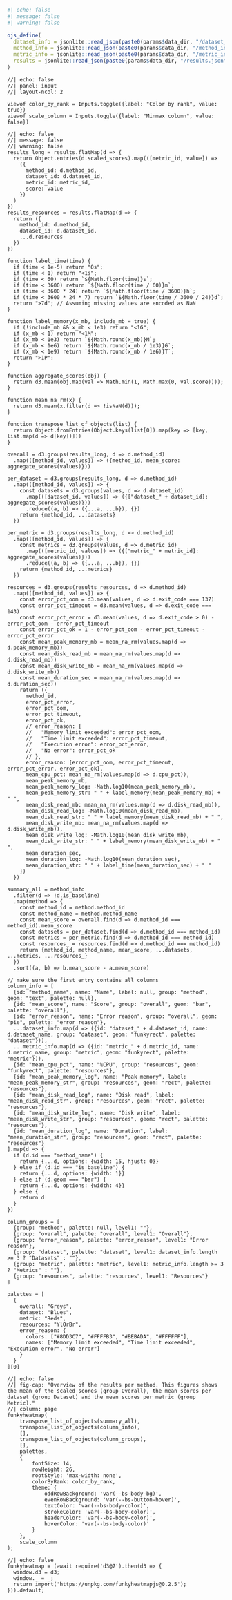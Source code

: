 
```r
#| echo: false
#| message: false
#| warning: false

ojs_define(
  dataset_info = jsonlite::read_json(paste0(params$data_dir, "/dataset_info.json"), simplifyVector = FALSE),
  method_info = jsonlite::read_json(paste0(params$data_dir, "/method_info.json"), simplifyVector = FALSE),
  metric_info = jsonlite::read_json(paste0(params$data_dir, "/metric_info.json"), simplifyVector = FALSE),
  results = jsonlite::read_json(paste0(params$data_dir, "/results.json"), simplifyVector = FALSE)
)
```

```ojs
//| echo: false
//| panel: input
//| layout-ncol: 2

viewof color_by_rank = Inputs.toggle({label: "Color by rank", value: true})
viewof scale_column = Inputs.toggle({label: "Minmax column", value: false})
```

```ojs
//| echo: false
//| message: false
//| warning: false
results_long = results.flatMap(d => {
  return Object.entries(d.scaled_scores).map(([metric_id, value]) =>
    ({
      method_id: d.method_id,
      dataset_id: d.dataset_id,
      metric_id: metric_id,
      score: value
    })
  )
})
results_resources = results.flatMap(d => {
  return ({
    method_id: d.method_id,
    dataset_id: d.dataset_id,
    ...d.resources
  })
})

function label_time(time) {
  if (time < 1e-5) return "0s";
  if (time < 1) return "<1s";
  if (time < 60) return `${Math.floor(time)}s`;
  if (time < 3600) return `${Math.floor(time / 60)}m`;
  if (time < 3600 * 24) return `${Math.floor(time / 3600)}h`;
  if (time < 3600 * 24 * 7) return `${Math.floor(time / 3600 / 24)}d`;
  return ">7d"; // Assuming missing values are encoded as NaN
}

function label_memory(x_mb, include_mb = true) {
  if (!include_mb && x_mb < 1e3) return "<1G";
  if (x_mb < 1) return "<1M";
  if (x_mb < 1e3) return `${Math.round(x_mb)}M`;
  if (x_mb < 1e6) return `${Math.round(x_mb / 1e3)}G`;
  if (x_mb < 1e9) return `${Math.round(x_mb / 1e6)}T`;
  return ">1P";
}

function aggregate_scores(obj) {
  return d3.mean(obj.map(val => Math.min(1, Math.max(0, val.score))));
}

function mean_na_rm(x) {
  return d3.mean(x.filter(d => !isNaN(d)));
}

function transpose_list_of_objects(list) {
  return Object.fromEntries(Object.keys(list[0]).map(key => [key, list.map(d => d[key])]))
}

overall = d3.groups(results_long, d => d.method_id)
  .map(([method_id, values]) => ({method_id, mean_score: aggregate_scores(values)}))

per_dataset = d3.groups(results_long, d => d.method_id)
  .map(([method_id, values]) => {
    const datasets = d3.groups(values, d => d.dataset_id)
      .map(([dataset_id, values]) => ({["dataset_" + dataset_id]: aggregate_scores(values)}))
      .reduce((a, b) => ({...a, ...b}), {})
    return {method_id, ...datasets}
  })

per_metric = d3.groups(results_long, d => d.method_id)
  .map(([method_id, values]) => {
    const metrics = d3.groups(values, d => d.metric_id)
      .map(([metric_id, values]) => ({["metric_" + metric_id]: aggregate_scores(values)}))
      .reduce((a, b) => ({...a, ...b}), {})
    return {method_id, ...metrics}
  })

resources = d3.groups(results_resources, d => d.method_id)
  .map(([method_id, values]) => {
    const error_pct_oom = d3.mean(values, d => d.exit_code === 137)
    const error_pct_timeout = d3.mean(values, d => d.exit_code === 143)
    const error_pct_error = d3.mean(values, d => d.exit_code > 0) - error_pct_oom - error_pct_timeout
    const error_pct_ok = 1 - error_pct_oom - error_pct_timeout - error_pct_error
    const mean_peak_memory_mb = mean_na_rm(values.map(d => d.peak_memory_mb))
    const mean_disk_read_mb = mean_na_rm(values.map(d => d.disk_read_mb))
    const mean_disk_write_mb = mean_na_rm(values.map(d => d.disk_write_mb))
    const mean_duration_sec = mean_na_rm(values.map(d => d.duration_sec))
    return ({
      method_id,
      error_pct_error,
      error_pct_oom,
      error_pct_timeout,
      error_pct_ok,
      // error_reason: {
      //   "Memory limit exceeded": error_pct_oom,
      //   "Time limit exceeded": error_pct_timeout,
      //   "Execution error": error_pct_error,
      //   "No error": error_pct_ok
      // },
      error_reason: [error_pct_oom, error_pct_timeout, error_pct_error, error_pct_ok],
      mean_cpu_pct: mean_na_rm(values.map(d => d.cpu_pct)),
      mean_peak_memory_mb,
      mean_peak_memory_log: -Math.log10(mean_peak_memory_mb),
      mean_peak_memory_str: " " + label_memory(mean_peak_memory_mb) + " ",
      mean_disk_read_mb: mean_na_rm(values.map(d => d.disk_read_mb)),
      mean_disk_read_log: -Math.log10(mean_disk_read_mb),
      mean_disk_read_str: " " + label_memory(mean_disk_read_mb) + " ",
      mean_disk_write_mb: mean_na_rm(values.map(d => d.disk_write_mb)),
      mean_disk_write_log: -Math.log10(mean_disk_write_mb),
      mean_disk_write_str: " " + label_memory(mean_disk_write_mb) + " ",
      mean_duration_sec,
      mean_duration_log: -Math.log10(mean_duration_sec),
      mean_duration_str: " " + label_time(mean_duration_sec) + " "
    })
  })

summary_all = method_info
  .filter(d => !d.is_baseline)
  .map(method => {
    const method_id = method.method_id
    const method_name = method.method_name
    const mean_score = overall.find(d => d.method_id === method_id).mean_score
    const datasets = per_dataset.find(d => d.method_id === method_id)
    const metrics = per_metric.find(d => d.method_id === method_id)
    const resources_ = resources.find(d => d.method_id === method_id)
    return {method_id, method_name, mean_score, ...datasets, ...metrics, ...resources_}
  })
  .sort((a, b) => b.mean_score - a.mean_score)

// make sure the first entry contains all columns
column_info = [
  {id: "method_name", name: "Name", label: null, group: "method", geom: "text", palette: null},
  {id: "mean_score", name: "Score", group: "overall", geom: "bar", palette: "overall"},
  {id: "error_reason", name: "Error reason", group: "overall", geom: "pie", palette: "error_reason"},
  ...dataset_info.map(d => ({id: "dataset_" + d.dataset_id, name: d.dataset_name, group: "dataset", geom: "funkyrect", palette: "dataset"})),
  ...metric_info.map(d => ({id: "metric_" + d.metric_id, name: d.metric_name, group: "metric", geom: "funkyrect", palette: "metric"})),
  {id: "mean_cpu_pct", name: "%CPU", group: "resources", geom: "funkyrect", palette: "resources"},
  {id: "mean_peak_memory_log", name: "Peak memory", label: "mean_peak_memory_str", group: "resources", geom: "rect", palette: "resources"},
  {id: "mean_disk_read_log", name: "Disk read", label: "mean_disk_read_str", group: "resources", geom: "rect", palette: "resources"},
  {id: "mean_disk_write_log", name: "Disk write", label: "mean_disk_write_str", group: "resources", geom: "rect", palette: "resources"},
  {id: "mean_duration_log", name: "Duration", label: "mean_duration_str", group: "resources", geom: "rect", palette: "resources"}
].map(d => {
  if (d.id === "method_name") {
    return {...d, options: {width: 15, hjust: 0}}
  } else if (d.id === "is_baseline") {
    return {...d, options: {width: 1}}
  } else if (d.geom === "bar") {
    return {...d, options: {width: 4}}
  } else {
    return d
  }
})

column_groups = [
  {group: "method", palette: null, level1: ""},
  {group: "overall", palette: "overall", level1: "Overall"},
  {group: "error_reason", palette: "error_reason", level1: "Error reason"},
  {group: "dataset", palette: "dataset", level1: dataset_info.length >= 3 ? "Datasets" : ""},
  {group: "metric", palette: "metric", level1: metric_info.length >= 3 ? "Metrics" : ""},
  {group: "resources", palette: "resources", level1: "Resources"}
]

palettes = [
  {
    overall: "Greys",
    dataset: "Blues",
    metric: "Reds",
    resources: "YlOrBr",
    error_reason: {
      colors: ["#8DD3C7", "#FFFFB3", "#BEBADA", "#FFFFFF"],
      names: ["Memory limit exceeded", "Time limit exceeded", "Execution error", "No error"]
    }
  }
][0]

```

```ojs
//| echo: false
//| fig-cap: "Overview of the results per method. This figures shows the mean of the scaled scores (group Overall), the mean scores per dataset (group Dataset) and the mean scores per metric (group Metric)."
//| column: page
funkyheatmap(
    transpose_list_of_objects(summary_all),
    transpose_list_of_objects(column_info),
    [],
    transpose_list_of_objects(column_groups),
    [],
    palettes,
    {
        fontSize: 14,
        rowHeight: 26,
        rootStyle: 'max-width: none',
        colorByRank: color_by_rank,
        theme: {
            oddRowBackground: 'var(--bs-body-bg)',
            evenRowBackground: 'var(--bs-button-hover)',
            textColor: 'var(--bs-body-color)',
            strokeColor: 'var(--bs-body-color)',
            headerColor: 'var(--bs-body-color)',
            hoverColor: 'var(--bs-body-color)'
        }
    },
    scale_column
);
```


```ojs
//| echo: false
funkyheatmap = (await require('d3@7').then(d3 => {
  window.d3 = d3;
  window._ = _;
  return import('https://unpkg.com/funkyheatmapjs@0.2.5');
})).default;
```
